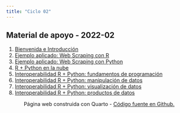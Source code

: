 ```yaml
---
title: "Ciclo 02"
---
```


## Material de apoyo - 2022-02

1. [Bienvenida e Introducción](https://rpubs.com/Edimer/975282)
2. [Ejemplo aplicado: Web Scraping con R]()
3. [Ejemplo aplicado: Web Scraping con Python]()
4. [R + Python en la nube]()
5. [Interoperabilidad R + Python: fundamentos de programación]()
6. [Interoperabilidad R + Python: manipulación de datos]()
7. [Interoperabilidad R + Python: visualización de datos]()
8. [Interoperabilidad R + Python: productos de datos]()


<center>

<p>Página web construida con Quarto - <a href="https://github.com/web-edimer/unal-semilleror-facca.github.io">Código fuente en Github.</a></p>

</center>
